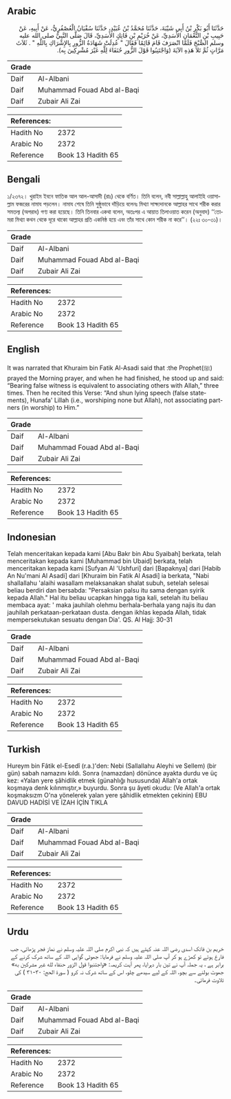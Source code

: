 ## Arabic


<div dir="rtl" lang="ar" style={{fontSize:'larger',backgroundColor:'#f8f9fa',padding:20}}>
حَدَّثَنَا أَبُو بَكْرِ بْنُ أَبِي شَيْبَةَ، حَدَّثَنَا مُحَمَّدُ بْنُ عُبَيْدٍ، حَدَّثَنَا سُفْيَانُ الْعُصْفُرِيُّ، عَنْ أَبِيهِ، عَنْ حَبِيبِ بْنِ النُّعْمَانِ الأَسَدِيِّ، عَنْ خُرَيْمِ بْنِ فَاتِكٍ الأَسَدِيِّ، قَالَ صَلَّى النَّبِيُّ صلى الله عليه وسلم الصُّبْحَ فَلَمَّا انْصَرَفَ قَامَ قَائِمًا فَقَالَ ‏"‏ عُدِلَتْ شَهَادَةُ الزُّورِ بِالإِشْرَاكِ بِاللَّهِ ‏"‏ ‏.‏ ثَلاَثَ مَرَّاتٍ ثُمَّ تَلاَ هَذِهِ الآيَةَ ‏(‏وَاجْتَنِبُوا قَوْلَ الزُّورِ حُنَفَاءَ لِلَّهِ غَيْرَ مُشْرِكِينَ بِه‏)‏‏.‏
</div>
<div style={{backgroundColor:'#f8f9fa',padding:20, marginBottom: 10}}><table> <thead> <tr> <th>Grade</th> <th></th> </tr> </thead> <tbody> <tr><td>Daif</td><td>Al-Albani</td></tr><tr><td>Daif</td><td>Muhammad Fouad Abd al-Baqi</td></tr><tr><td>Daif</td><td>Zubair Ali Zai</td></tr></tbody></table><table> <thead> <tr> <th>References:</th> <th></th> </tr> </thead> <tbody><tr><td>Hadith No</td><td>2372</td></tr><tr><td>Arabic No</td><td>2372</td></tr><tr><td>Reference</td><td>Book 13 Hadith 65</td></tr></tbody></table></div>

## Bengali


<div dir="ltr" lang="bn" style={{fontSize:'larger',backgroundColor:'#f8f9fa',padding:20}}>
১/২৩৭২। খুরাইম ইবনে ফাতিক আল আল-আসাদী (রাঃ) থেকে বর্ণিত। তিনি বলেন, নবী সাল্লাল্লাহু আলাইহি ওয়াসাল্লাম ফজরের নামায পড়লেন। নামায শেষে তিনি সুষ্ঠুভাবে দাঁড়িয়ে বলেনঃ মিথ্যা সাক্ষ্যদানকে আল্লাহর সাথে শরীক করার সমতল্য (অপরাধ) গণ্য করা হয়েছে। তিনি তিনবার একথা বলেন, অতঃপর এ আয়াত তিলাওয়াত করেন (অনুবাদ) ‘‘তোমরা মিথ্যা কথন থেকে দূরে থাকো আল্লাহর প্রতি একনিষ্ঠ হয়ে এবং তাঁর সাথে কোন শরীক না করে’’। (২২ঃ ৩০-৩১)।
</div>
<div style={{backgroundColor:'#f8f9fa',padding:20, marginBottom: 10}}><table> <thead> <tr> <th>Grade</th> <th></th> </tr> </thead> <tbody> <tr><td>Daif</td><td>Al-Albani</td></tr><tr><td>Daif</td><td>Muhammad Fouad Abd al-Baqi</td></tr><tr><td>Daif</td><td>Zubair Ali Zai</td></tr></tbody></table><table> <thead> <tr> <th>References:</th> <th></th> </tr> </thead> <tbody><tr><td>Hadith No</td><td>2372</td></tr><tr><td>Arabic No</td><td>2372</td></tr><tr><td>Reference</td><td>Book 13 Hadith 65</td></tr></tbody></table></div>

## English


<div dir="ltr" lang="en" style={{fontSize:'larger',backgroundColor:'#f8f9fa',padding:20}}>
It was narrated that Khuraim bin Fatik Al-Asadi said that :the Prophet(ﷺ) prayed the Morning prayer, and when he had finished, he stood up and said: “Bearing false witness is equivalent to associating others with Allah,” three times. Then he recited this Verse: “And shun lying speech (false statements), Hunafa' Lillah (i.e., worshiping none but Allah), not associating partners (in worship) to Him.”
</div>
<div style={{backgroundColor:'#f8f9fa',padding:20, marginBottom: 10}}><table> <thead> <tr> <th>Grade</th> <th></th> </tr> </thead> <tbody> <tr><td>Daif</td><td>Al-Albani</td></tr><tr><td>Daif</td><td>Muhammad Fouad Abd al-Baqi</td></tr><tr><td>Daif</td><td>Zubair Ali Zai</td></tr></tbody></table><table> <thead> <tr> <th>References:</th> <th></th> </tr> </thead> <tbody><tr><td>Hadith No</td><td>2372</td></tr><tr><td>Arabic No</td><td>2372</td></tr><tr><td>Reference</td><td>Book 13 Hadith 65</td></tr></tbody></table></div>

## Indonesian


<div dir="ltr" lang="id" style={{fontSize:'larger',backgroundColor:'#f8f9fa',padding:20}}>
Telah menceritakan kepada kami [Abu Bakr bin Abu Syaibah] berkata, telah menceritakan kepada kami [Muhammad bin Ubaid] berkata, telah menceritakan kepada kami [Sufyan Al 'Ushfuri] dari [Bapaknya] dari [Habib An Nu'mani Al Asadi] dari [Khuraim bin Fatik Al Asadi] ia berkata, "Nabi shallallahu 'alaihi wasallam melaksanakan shalat subuh, setelah selesai beliau berdiri dan bersabda: "Persaksian palsu itu sama dengan syirik kepada Allah." Hal itu beliau ucapkan hingga tiga kali, setelah itu beliau membaca ayat: ' maka jauhilah olehmu berhala-berhala yang najis itu dan jauhilah perkataan-perkataan dusta. dengan ikhlas kepada Allah, tidak mempersekutukan sesuatu dengan Dia'. QS. Al Hajj: 30-31
</div>
<div style={{backgroundColor:'#f8f9fa',padding:20, marginBottom: 10}}><table> <thead> <tr> <th>Grade</th> <th></th> </tr> </thead> <tbody> <tr><td>Daif</td><td>Al-Albani</td></tr><tr><td>Daif</td><td>Muhammad Fouad Abd al-Baqi</td></tr><tr><td>Daif</td><td>Zubair Ali Zai</td></tr></tbody></table><table> <thead> <tr> <th>References:</th> <th></th> </tr> </thead> <tbody><tr><td>Hadith No</td><td>2372</td></tr><tr><td>Arabic No</td><td>2372</td></tr><tr><td>Reference</td><td>Book 13 Hadith 65</td></tr></tbody></table></div>

## Turkish


<div dir="ltr" lang="tr" style={{fontSize:'larger',backgroundColor:'#f8f9fa',padding:20}}>
Hureym bin Fâtik el-Esedî (r.a.)'den: Nebi (Sallallahu Aleyhi ve Sellem) (bir gün) sabah namazını kıldı. Sonra (namazdan) dönünce ayakta durdu ve üç kez: «Yalan yere şâhidlik etmek (günahlığı hususunda) Allah'a ortak koşmaya denk kılınmıştır,» buyurdu. Sonra şu âyeti okudu: (Ve Allah'a ortak koşmaksızm O'na yönelerek yalan yere şâhidlik etmekten çekinin) EBU DAVUD HADİSİ VE İZAH İÇİN TIKLA
</div>
<div style={{backgroundColor:'#f8f9fa',padding:20, marginBottom: 10}}><table> <thead> <tr> <th>Grade</th> <th></th> </tr> </thead> <tbody> <tr><td>Daif</td><td>Al-Albani</td></tr><tr><td>Daif</td><td>Muhammad Fouad Abd al-Baqi</td></tr><tr><td>Daif</td><td>Zubair Ali Zai</td></tr></tbody></table><table> <thead> <tr> <th>References:</th> <th></th> </tr> </thead> <tbody><tr><td>Hadith No</td><td>2372</td></tr><tr><td>Arabic No</td><td>2372</td></tr><tr><td>Reference</td><td>Book 13 Hadith 65</td></tr></tbody></table></div>

## Urdu


<div dir="rtl" lang="ur" style={{fontSize:'larger',backgroundColor:'#f8f9fa',padding:20}}>
خریم بن فاتک اسدی رضی اللہ عنہ کہتے ہیں کہ نبی اکرم صلی اللہ علیہ وسلم نے نماز فجر پڑھائی، جب فارغ ہوئے تو کھڑے ہو کر آپ صلی اللہ علیہ وسلم نے فرمایا: جھوٹی گواہی اللہ کے ساتھ شرک کرنے کے برابر ہے ، یہ جملہ آپ نے تین بار دہرایا، پھر آیت کریمہ: «واجتنبوا قول الزور حنفاء لله غير مشركين به» جھوٹ بولنے سے بچو، اللہ کے لیے سیدھے چلو، اس کے ساتھ شرک نہ کرو ( سورة الحج: ۳۰-۳۱ ) کی تلاوت فرمائی۔
</div>
<div style={{backgroundColor:'#f8f9fa',padding:20, marginBottom: 10}}><table> <thead> <tr> <th>Grade</th> <th></th> </tr> </thead> <tbody> <tr><td>Daif</td><td>Al-Albani</td></tr><tr><td>Daif</td><td>Muhammad Fouad Abd al-Baqi</td></tr><tr><td>Daif</td><td>Zubair Ali Zai</td></tr></tbody></table><table> <thead> <tr> <th>References:</th> <th></th> </tr> </thead> <tbody><tr><td>Hadith No</td><td>2372</td></tr><tr><td>Arabic No</td><td>2372</td></tr><tr><td>Reference</td><td>Book 13 Hadith 65</td></tr></tbody></table></div>